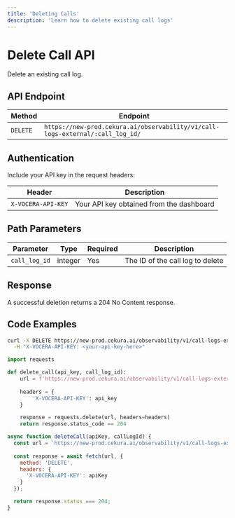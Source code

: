---
title: 'Deleting Calls'
description: 'Learn how to delete existing call logs'
---

# Delete Call API

Delete an existing call log.

## API Endpoint

| Method | Endpoint |
|--------|----------|
| `DELETE` | `https://new-prod.cekura.ai/observability/v1/call-logs-external/:call_log_id/` |

## Authentication

Include your API key in the request headers:

| Header | Description |
|--------|-------------|
| `X-VOCERA-API-KEY` | Your API key obtained from the dashboard |

## Path Parameters

| Parameter | Type | Required | Description |
|-----------|------|----------|-------------|
| `call_log_id` | integer | Yes | The ID of the call log to delete |

## Response

A successful deletion returns a 204 No Content response.

## Code Examples

<CodeGroup>

```bash Curl
curl -X DELETE https://new-prod.cekura.ai/observability/v1/call-logs-external/:call_log_id/ \
  -H "X-VOCERA-API-KEY: <your-api-key-here>"
```

```python Python
import requests

def delete_call(api_key, call_log_id):
    url = f'https://new-prod.cekura.ai/observability/v1/call-logs-external/{call_log_id}/'
    
    headers = {
        'X-VOCERA-API-KEY': api_key
    }

    response = requests.delete(url, headers=headers)
    return response.status_code == 204
```

```javascript JavaScript
async function deleteCall(apiKey, callLogId) {
  const url = `https://new-prod.cekura.ai/observability/v1/call-logs-external/${callLogId}/`;
  
  const response = await fetch(url, {
    method: 'DELETE',
    headers: {
      'X-VOCERA-API-KEY': apiKey
    }
  });

  return response.status === 204;
}
```

</CodeGroup>

